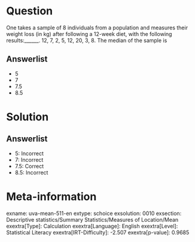 Question
========

One takes a sample of 8 individuals from a population and measures their weight loss (in kg) after following a 12-week diet, with the following results:______. 12, 7, 2, 5, 12, 20, 3, 8. The median of the sample is

Answerlist
----------

* 5
* 7
* 7.5
* 8.5

Solution
========

Answerlist
----------

* 5: Incorrect
* 7: Incorrect
* 7.5: Correct
* 8.5: Incorrect

Meta-information
================
exname: uva-mean-511-en
extype: schoice
exsolution: 0010
exsection: Descriptive statistics/Summary Statistics/Measures of Location/Mean
exextra[Type]: Calculation
exextra[Language]: English
exextra[Level]: Statistical Literacy
exextra[IRT-Difficulty]: -2.507
exextra[p-value]: 0.9685
